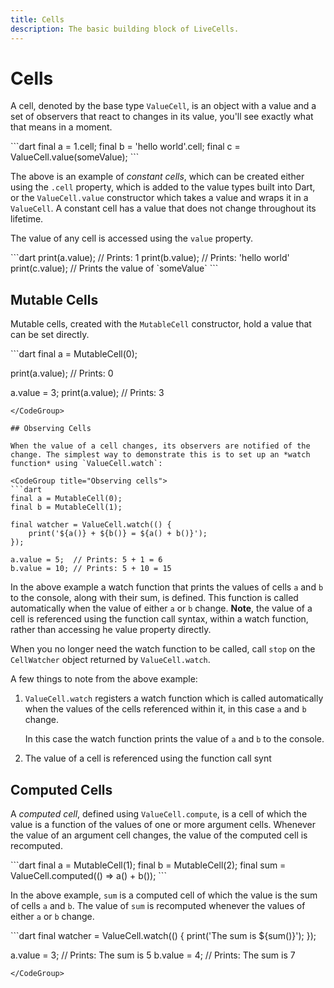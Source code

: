 ```yaml
---
title: Cells
description: The basic building block of LiveCells.
---
```


# Cells

A cell, denoted by the base type `ValueCell`, is an object with a
value and a set of observers that react to changes in its value,
you'll see exactly what that means in a moment.

<CodeGroup title="Creating cells">
```dart
final a = 1.cell;
final b = 'hello world'.cell;
final c = ValueCell.value(someValue);
```
</CodeGroup>

The above is an example of *constant cells*, which can be created
either using the `.cell` property, which is added to the value types
built into Dart, or the `ValueCell.value` constructor which takes a
value and wraps it in a `ValueCell`. A constant cell has a value that
does not change throughout its lifetime. 

The value of any cell is accessed using the `value` property.

<CodeGroup title="Accessing cell values">
```dart
print(a.value); // Prints: 1
print(b.value); // Prints: 'hello world'
print(c.value); // Prints the value of `someValue`
```
</CodeGroup>

## Mutable Cells

Mutable cells, created with the `MutableCell` constructor, hold a
value that can be set directly.

<CodeGroup title="Creating mutable cells">
```dart
final a = MutableCell(0);

print(a.value); // Prints: 0

a.value = 3;
print(a.value); // Prints: 3
```
</CodeGroup>

## Observing Cells

When the value of a cell changes, its observers are notified of the
change. The simplest way to demonstrate this is to set up an *watch
function* using `ValueCell.watch`:

<CodeGroup title="Observing cells">
```dart
final a = MutableCell(0);
final b = MutableCell(1);

final watcher = ValueCell.watch(() {
	print('${a()} + ${b()} = ${a() + b()}');
});

a.value = 5;  // Prints: 5 + 1 = 6
b.value = 10; // Prints: 5 + 10 = 15
```
</CodeGroup>


In the above example a watch function that prints the values of cells
`a` and `b` to the console, along with their sum, is defined. This
function is called automatically when the value of either `a` or `b`
change. **Note**, the value of a cell is referenced using the function
call syntax, within a watch function, rather than accessing he value
property directly.

<info>

When you no longer need the watch function to be called, call `stop`
on the `CellWatcher` object returned by `ValueCell.watch`.

</info>


A few things to note from the above example:

1. `ValueCell.watch` registers a watch function which is called
   automatically when the values of the cells referenced within it, in
   this case `a` and `b` change.
   
   In this case the watch function prints the value of `a` and `b` to
   the console.
   
2. The value of a cell is referenced using the function call synt

## Computed Cells

A *computed cell*, defined using `ValueCell.compute`, is a cell of
which the value is a function of the values of one or more argument
cells. Whenever the value of an argument cell changes, the value of
the computed cell is recomputed.

<CodeGroup title="Computed cells">
```dart
final a = MutableCell(1);
final b = MutableCell(2);
final sum = ValueCell.computed(() => a() + b());
```
</CodeGroup>

In the above example, `sum` is a computed cell of which the value is
the sum of cells `a` and `b`. The value of `sum` is recomputed
whenever the values of either `a` or `b` change.

<CodeGroup title="Computed cells">
```dart
final watcher = ValueCell.watch(() {
	print('The sum is ${sum()}');
});

a.value = 3; // Prints: The sum is 5
b.value = 4; // Prints: The sum is 7
```
</CodeGroup>
